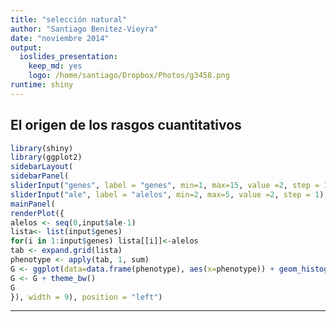 ```yaml
---
title: "selección natural"
author: "Santiago Benitez-Vieyra"
date: "noviembre 2014"
output:
  ioslides_presentation:
    keep_md: yes
    logo: /home/santiago/Dropbox/Photos/g3458.png
runtime: shiny
---
```

## El origen de los rasgos cuantitativos

```r
library(shiny)
library(ggplot2)
sidebarLayout(
sidebarPanel(
sliderInput("genes", label = "genes", min=1, max=15, value =2, step = 1), 
sliderInput("ale", label = "alelos", min=2, max=5, value =2, step = 1), width = 3),
mainPanel(
renderPlot({
alelos <- seq(0,input$ale-1)
lista<- list(input$genes)
for(i in 1:input$genes) lista[[i]]<-alelos
tab <- expand.grid(lista)
phenotype <- apply(tab, 1, sum)
G <- ggplot(data=data.frame(phenotype), aes(x=phenotype)) + geom_histogram()
G <- G + theme_bw()
G
}), width = 9), position = "left")

``` 

---